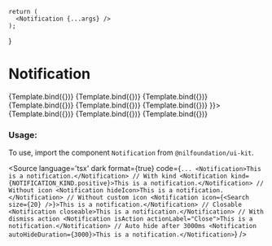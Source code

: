 
<Meta
    title="Notification"
    component={Notification}
/>

    return (
      <Notification {...args} />
    );
}

# Notification


<Canvas isColumn>
  <Story name="Info" args={{kind: NOTIFICATION_KIND.info, children: "Info notification."}}>
      {Template.bind({})}
  </Story>
  <Story name="Positive" args={{kind: NOTIFICATION_KIND.positive, children: "Positive notification."}}>
      {Template.bind({})}
  </Story>
  <Story name="Warning" args={{kind: NOTIFICATION_KIND.warning, children: "Warning notification."}}>
      {Template.bind({})}
  </Story>
  <Story name="Negative" args={{kind: NOTIFICATION_KIND.negative, children: "Negative notification."}}>
      {Template.bind({})}
  </Story>
  <Story name="Without Icon" args={{hideIcon: true, children: "Without icon notification."}}>
      {Template.bind({})}
  </Story>
  <Story name="Closable" args={{closeable: true, children: "Closable notification."}}>
      {Template.bind({})}
  </Story>
  <Story name="With Custom Icon" args={{children: "With custom icon.", icon: <Search size={20} />}}>
    {Template.bind({})}
  </Story>
  <Story
    name="With Dismiss Action"
    args={{
      children: "Headline text. Paragraph text",
      isAction: true,
      actionLabel: "Close",
      closeable: true
  }}>
    {Template.bind({})}
  </Story>
  <Story name="Auto hide after 3000ms" args={{autoHideDuration: 3000, children: "Auto hide notification."}}>
      {Template.bind({})}
  </Story>
</Canvas>

<ArgsTable of={Notification} />

### Usage:

To use, import the component `Notification` from `@nilfoundation/ui-kit`.

<Source
  language='tsx'
  dark
  format={true}
  code={`
        ...
        <Notification>This is a notification.</Notification>
        // With kind
        <Notification kind={NOTIFICATION_KIND.positive}>This is a notification.</Notification>
        // Without icon
        <Notification hideIcon>This is a notification.</Notification>
        // Without custom icon
        <Notification icon={<Search size={20} />}>This is a notification.</Notification>
        // Closable
        <Notification closeable>This is a notification.</Notification>
        // With dismiss action
        <Notification isAction actionLabel="Close">This is a notification.</Notification>
        // Auto hide after 3000ms
        <Notification autoHideDuration={3000}>This is a notification.</Notification>
  `}
/>



